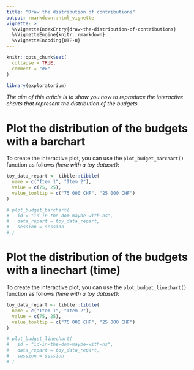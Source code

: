 ```yaml
---
title: "Draw the distribution of contributions"
output: rmarkdown::html_vignette
vignette: >
  %\VignetteIndexEntry{draw-the-distribution-of-contributions}
  %\VignetteEngine{knitr::rmarkdown}
  %\VignetteEncoding{UTF-8}
---
```


```r
knitr::opts_chunk$set(
  collapse = TRUE,
  comment = "#>"
)
```

```r
library(exploratorium)
```

<!-- WARNING - This vignette is generated by {fusen} from dev/flat_plot_budget.Rmd: do not edit by hand -->

*The aim of this article is to show you how to reproduce the interactive charts that represent the distribution of the budgets.*


# Plot the distribution of the budgets with a barchart

To create the interactive plot, you can use the `plot_budget_barchart()` function as follows *(here with a toy dataset)*:


```r
toy_data_repart <- tibble::tibble(
  name = c("Item 1", "Item 2"),
  value = c(75, 25), 
  value_tooltip = c("75 000 CHF", "25 000 CHF")
)

# plot_budget_barchart(
#   id = "id-in-the-dom-maybe-with-ns",
#   data_repart = toy_data_repart,
#   session = session
# )
```

# Plot the distribution of the budgets with a linechart (time)

To create the interactive plot, you can use the `plot_budget_linechart()` function as follows *(here with a toy dataset)*:


```r
toy_data_repart <- tibble::tibble(
  name = c("Item 1", "Item 2"),
  value = c(75, 25), 
  value_tooltip = c("75 000 CHF", "25 000 CHF")
)

# plot_budget_linechart(
#   id = "id-in-the-dom-maybe-with-ns",
#   data_repart = toy_data_repart,
#   session = session
# )
```

